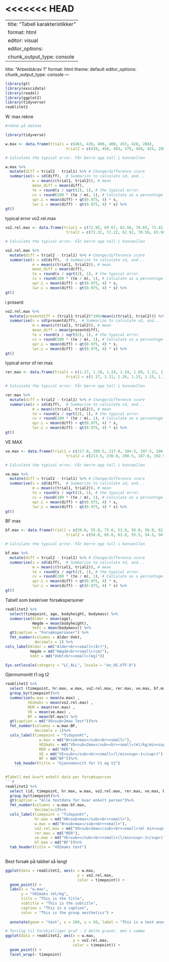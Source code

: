 <<<<<<< HEAD
=======
---
title: "Tabell karakteristikker"
format: html
editor: visual
editor_options: 
  chunk_output_type: console
---

title: "Arbeidskrav 1"
format: html
theme: default
editor_options: 
  chunk_output_type: console
---

```r
library(gt)
library(exscidata)
library(readxl)
library(ggplot2)
library(tidyverse)
reablitet2

```



W. max rekne

```r
#rekne på datane

library(tidyverse)

w.max <- data.frame(trial1 = c(463, 438, 400, 400, 453, 428, 288), 
                           trial2 = c(439, 450, 403, 375, 450, 425, 288)) 

# Calculate the typical error. Får berre opp tall i konsoellen 

w.max %>%
  mutate(diff = trial2 - trial1) %>% # Change/difference score
  summarise(s = sd(diff),  # Summarize to calculate sd, and... 
            m = mean(c(trial1, trial2)), # mean 
            mean_diff = mean(diff),
            te = round(s / sqrt(2), 1), # the typical error.
            cv = round(100 * (te / m), 1), # Calculate as a percentage of the mean
            upr.L = mean(diff) + qt(0.975, 4) * s, 
            lwr.L = mean(diff) - qt(0.975, 4) * s) %>% 
gt()
```

typical error vo2.rel.max
```r
vo2.rel.max <- data.frame(trial1 = c(72.95, 69.67, 62.56, 70.65, 71.41, 63.94, 52.40), 
                           trial2 = c(72.32, 72.22, 62.92, 70.58, 65.98, 62.95, 52.26)) 

# Calculate the typical error. Får berre opp tall i konsoellen 

vo2.rel.max %>%
  mutate(diff = trial2 - trial1) %>% # Change/difference score
  summarise(s = sd(diff),  # Summarize to calculate sd, and... 
            m = mean(c(trial1, trial2)), # mean 
            mean_diff = mean(diff),
            te = round(s / sqrt(2), 1), # the typical error.
            cv = round(100 * (te / m), 1), # Calculate as a percentage of the mean
            upr.L = mean(diff) + qt(0.975, 4) * s, 
            lwr.L = mean(diff) - qt(0.975, 4) * s) %>% 
gt() 
```

i prosent
```r
vo2.rel.max %>%
  mutate(prosentdiff = (trial1-trial2)*100/mean(c(trial1, trial2))) %>% # Change/difference score
  summarise(s = sd(prosentdiff),  # Summarize to calculate sd, and... 
            m = mean(c(trial1, trial2)), # mean 
            mean_diff = mean(prosentdiff),
            te = round(s / sqrt(2), 1), # the typical error.
            cv = round(100 * (te / m), 1), # Calculate as a percentage of the mean
            upr.L = mean(diff) + qt(0.975, 4) * s, 
            lwr.L = mean(diff) - qt(0.975, 4) * s) %>% 
gt() 
```


typical error of rer.max
```r
rer.max <- data.frame(trial1 = c(1.17, 1.18, 1.24, 1.24, 1.09, 1.21, 1.30), 
                           trial2 = c(1.17, 1.21, 1.26, 1.23, 1.15, 1.17, 1.35)) 

# Calculate the typical error. Får berre opp tall i konsoellen 

rer.max %>%
  mutate(diff = trial2 - trial1) %>% # Change/difference score
  summarise(s = sd(diff),  # Summarize to calculate sd, and... 
            m = mean(c(trial1, trial2)), # mean
            te = round(s / sqrt(2), 1), # the typical error.
            cv = round(100 * (te / m), 1), # Calculate as a percentage of the mean
            upr.L = mean(diff) + qt(0.975, 4) * s, 
            lwr.L = mean(diff) - qt(0.975, 4) * s) %>% 
gt() 
```


VE MAX

```r
ve.max <- data.frame(trial1 = c(217.0, 209.5, 217.0, 184.5, 197.5, 206.5, 179.0), 
                           trial2 = c(213.5, 230.0, 200.5, 187.0, 192.5, 201.0, 171.0)) 

# Calculate the typical error. Får berre opp tall i konsoellen 

ve.max %>%
  mutate(diff = trial2 - trial1) %>% # Change/difference score
  summarise(s = sd(diff),  # Summarize to calculate sd, and... 
            m = mean(c(trial1, trial2)), # mean
            te = round(s / sqrt(2), 1), # the typical error.
            cv = round(100 * (te / m), 1), # Calculate as a percentage of the mean
            upr.L = mean(diff) + qt(0.975, 4) * s, 
            lwr.L = mean(diff) - qt(0.975, 4) * s) %>% 
gt()
```

BF max
```r
bf.max <- data.frame(trial1 = c(59.0, 55.0, 73.0, 53.0, 56.0, 56.0, 62.5 ), 
                           trial2 = c(58.0, 66.0, 63.0, 55.5, 54.5, 56.5, 53.0)) 

# Calculate the typical error. Får berre opp tall i konsoellen 

bf.max %>%
  mutate(diff = trial2 - trial1) %>% # Change/difference score
  summarise(s = sd(diff),  # Summarize to calculate sd, and... 
            m = mean(c(trial1, trial2)), # mean
            te = round(s / sqrt(2), 1), # the typical error.
            cv = round(100 * (te / m), 1), # Calculate as a percentage of the mean
            upr.L = mean(diff) + qt(0.975, 4) * s, 
            lwr.L = mean(diff) - qt(0.975, 4) * s) %>% 
gt()
```

Tabell som beskriver forsøkspersoner

```r

reablitet2 %>%
  select(timepoint, age, bodyheight, bodymass) %>%
  summarise(Alder = mean(age),
            Høgde = mean(bodyheight), 
            Vekt = mean(bodymass)) %>%
  gt(caption = "Forsøkspersoner") %>%
  fmt_number(columns = Alder:Vekt, 
             decimals = 2) %>%
cols_label(Alder = md("Alder<br><small>(år)"),
           Høgde = md("Høgde<br><small>(cm)"),
           Vekt = md("Vekt<br><small>(kg)"))
```

```r
Sys.setlocale(category = "LC_ALL", locale = "en_US.UTF-8")

```


Gjennomsnitt t1 og t2

```r

reablitet2 %>%
  select (timepoint, hr.max, w.max, vo2.rel.max, rer.max, ve.max, bf.max)%>%
  group_by(timepoint)%>%
  summarise(w.max = mean(w.max) ,
          VO2maks = mean(vo2.rel.max) , 
          RER = mean(rer.max) ,
          VE = mean(ve.max) ,
          BF = mean(bf.max)) %>%
  gt(caption = md("VO<sub>2max Test"))%>%
  fmt_number(columns = w.max:BF,
             decimals = 1)%>%
  cols_label(timepoint = "Tidspunkt",
               w.max = md("W<sub>max</sub><br><small>"),
               VO2maks = md("VO<sub>2max</sub><br><small>(ml/kg/min<sup>-1</sup>)"),
               RER = md("RER"),
               VE = md("VE<sub></sub><br><small>(l/min<sup>-1</sup>)"),
               BF = md("BF"))%>%
    tab_header(title = "Gjennomsnitt for t1 og t2") 
    ```

#Tabell med kvart enkelt data per forsøksperson
```r
reablitet2 %>%
  select (id, timepoint, hr.max, w.max, vo2.rel.max, rer.max, ve.max, bf.max)%>%
  group_by(timepoint)%>%
  gt(caption = "Alle testdata for kvar enkelt person")%>%
  fmt_number(columns = w.max:bf.max,
             decimals=1)%>%
  cols_label(timepoint = "Tidspunkt",
             hr.max = md("HR<sub>max</sub><br><small>"),
             w.max = md("W<sub>max</sub><br><small>"),
             vo2.rel.max = md("VO<sub>2max</sub><br><small>(ml min<sup>-1</sup>)"),
             rer.max = md("RER"),
             ve.max = md("VE<sub></sub><br><small>(l/min<sup>-1</sup>)"),
             bf.max = md("BF"))%>%
  tab_header(title = "VO2maks test")
 
```
                    
            
Best forsøk på tabbel så langt

```r

ggplot(data = reablitet2, aes(x = w.max, 
                                y = vo2.rel.max, 
                                color = timepoint)) + 
  geom_point() +
  labs(x = "w.max", 
       y = "V02maks (ml/kg", 
       title = "This is the title", 
       subtitle = "This is the subtitle", 
       caption = "This is a caption", 
       color = "This is the group aesthetics") +
  
  annotate(geom = "text", x = 200, y = 50, label = "This is a text annotation") 

```
               
               
```r
# forslag til forskjelliger graf - 2 delte graver, men i samme
ggplot(data = reablitet2, aes(x = w.max, 
                              y = vo2.rel.max, 
                              color = timepoint)) + 
  geom_point() +
  facet_wrap(~ timepoint) 
```



